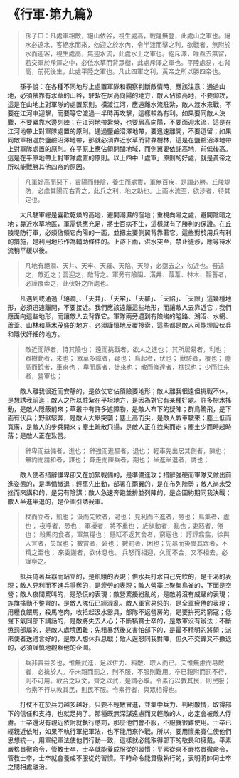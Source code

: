 # 《行軍·第九篇》

> 孫子曰：凡處軍相敵，絕山依谷，視生處高，戰隆無登，此處山之軍也。絕水必遠水，客絕水而來，勿迎之於水內，令半渡而擊之利，欲戰者，無附於水而迎客，視生處高，無迎水流，此處水上之軍也。絕斥澤，唯亟去無留，若交軍於斥澤之中，必依水草而背眾樹，此處斥澤之軍也。平陸處易，右背高，前死後生，此處平陸之軍也。凡此四軍之利，黃帝之所以勝四帝也。

&emsp;&emsp;孫子說：在各種不同地形上處置軍隊和觀察判斷敵情時，應該注意：通過山地，必須依靠有水草的山谷，駐紮在居高向陽的地方，敵人佔領高地，不要仰攻，這是在山地上對軍隊的處置原則。橫渡江河，應遠離水流駐紮，敵人渡水來戰，不要在江河中迎擊，而要等它渡過一半時再攻擊，這樣較為有利。如果要同敵人決戰，不要緊靠水邊列陣；在江河地帶紮營，也要居高向陽，不要面迎水流，這是在江河地帶上對軍隊處置的原則。通過鹽鹼沼澤地帶，要迅速離開，不要逗留；如果同敵軍相遇於鹽鹼沼澤地帶，那就必須靠近水草而背靠樹林，這是在鹽鹼沼澤地帶上對軍隊處置的原則。在平原上應佔領開闊地域，而側翼要依託高地，前低後高。這是在平原地帶上對軍隊處置的原則。以上四中「處軍」原則的好處，就是黃帝之所以能戰勝其他四帝的原因。

> 凡軍好高而惡下，貴陽而賤陰，養生而處實，軍無百疾，是謂必勝。丘陵堤防，必處其陽而右背之，此兵之利，地之助也。上雨水流至，欲涉者，待其定也。

&emsp;&emsp;大凡駐軍總是喜歡乾燥的高地，避開潮濕的窪地；重視向陽之處，避開陰暗之地；靠近水草地區，軍需供應充足，將士百病不生，這樣就有了勝利的保證。在丘陵堤防行軍，必須佔領它向陽的一面，並把主要側翼背靠著它。這些對於用兵有利的措施，是利用地形作為輔助條件的。上游下雨，洪水突至，禁止徒涉，應等待水流稍平緩以後。

> 凡地有絕澗、天井、天牢、天羅、天陷、天隙，必亟去之，勿近也。吾遠之，敵近之；吾迎之，敵背之。軍旁有險阻、潢井、葭葦、林木、翳薈者，必謹覆索之，此伏奸之所處也。

&emsp;&emsp;凡遇到或通過「絕澗」、「天井」、「天牢」、「天羅」、「天陷」、「天隙」這幾種地形，必須迅速離開，不要接近。我們應該遠離這些地形，而讓敵人去靠近它；我們應面向這些地形，而讓敵人去背靠它。軍隊兩旁遇到有險峻的隘路、湖沼、水網、蘆葦、山林和草木茂盛的地方，必須謹慎地反覆搜索，這些都是敵人可能埋設伏兵和隱伏奸細的地方。

> 敵近而靜者，恃其險也； 遠而挑戰者，欲人之進也； 其所居易者，利也； 眾樹動者，來也； 眾草多障者，疑也； 鳥起者，伏也； 獸駭者，覆也； 塵高而銳者，車來也； 卑而廣者，徒來也； 散而條達者，樵採也； 少而往來者，營軍也；

&emsp;&emsp;敵人離我很近而安靜的，是依仗它佔領險要地形；敵人離我很遠但挑戰不休，是想誘我前進；敵人之所以駐紮在平坦地方，是因為對它有某種好處。許多樹木搖動，是敵人隱蔽前來；草叢中有許多遮障物，是敵人布下的疑陣；群鳥驚飛，是下面有伏兵；野獸駭奔，是敵人大舉突襲；塵土高而尖，是敵人戰車駛來；塵土低而寬廣，是敵人的步兵開來；塵土疏散飛揚，是敵人正在拽柴而走；塵土少而時起時落；是敵人正在紮營。

> 辭卑而益備者，進也； 辭強而進驅者，退也； 輕車先出居其側者，陳也； 無約而請和者，謀也； 奔走而陳兵者，期也； 半進半退者，誘也；

&emsp;&emsp;敵人使者措辭謙卑卻又在加緊戰備的，是準備進攻；措辭強硬而軍隊又做出前進姿態的，是準備撤退；輕車先出動，部署在兩翼的，是在布列陣勢；敵人尚未受挫而來講和的，是另有陰謀；敵人急速奔跑並排並列陣的，是企圖約期同我決戰；敵人半進半退的，是企圖引誘我軍。

> 杖而立者，飢也； 汲而先飲者，渴也； 見利而不進者，勞也； 鳥集者，虛也； 夜呼者，恐也； 軍擾者，將不重也； 旌旗動者，亂也；吏怒者，倦也； 殺馬肉食者，軍無糧也； 懸缸不返其舍者，窮寇也； 諄諄翕翕，徐與人言者，失眾也； 數賞者，窘也； 數罰者，困也；先暴而後畏其眾者，不精之至也； 來委謝者，欲休息也。 兵怒而相迎，久而不合，又不相去，必謹察之。

&emsp;&emsp;抵兵倚著兵器而站立的，是飢餓的表現；供水兵打水自己先飲的，是干渴的表現；敵人見利而不進兵爭奪的，是疲勞的表現；敵人營寨上聚集鳥雀的，下面是空營；敵人夜間驚叫的，是恐慌的表現；敵營驚擾紛亂的，是敵將沒有威嚴的表現；旌旗搖動不整齊的，是敵人隊伍已經混亂。敵人軍官易怒的，是全軍疲倦的表現；用糧食餵馬，殺馬吃肉，收拾起汲水器具，部隊不返營房的，是要拚死的窮寇；低聲下氣同部下講話的，是敵將失去人心；不斷犒賞士卒的，是敵軍沒有辦法；不斷懲罰部屬的，是敵人處境困難；先粗暴然後又害怕部下的，是最不精明的將領；派來使者送禮言好的，是敵人想休兵息戰；敵人逞怒同我對陣，但久不交鋒又不撤退的，必須謹慎地觀察他的企圖。

> 兵非貴益多也，惟無武進，足以併力、料敵、取人而已。夫惟無慮而易敵者，必擒於人。卒未親而罰之，則不服，不服則難用。卒已親附而罰不行，則不可用。故合之以文，齊之以武，是謂必取。令素行以教其民，則民服；令素不行以教其民，則民不服。令素行者，與眾相得也。

&emsp;&emsp;打仗不在於兵力越多越好，只要不輕敵冒進，並集中兵力、判明敵情，取得部下的信任和支持，也就足夠了。那種既無深謀遠慮而又輕敵的人，必定會被敵人俘虜。士卒還沒有親近依附就執行懲罰，那麼他們會不服，不服就很難使用。士卒已經親近依附，如果不執行軍紀軍法，也不能用來作戰。所以，要用懷柔寬仁使他們思想統一，用軍紀軍法使他們行動一致，這樣就必能取得部下的敬畏和擁戴。平素嚴格貫徹命令，管教士卒，士卒就能養成服從的習慣；平素從來不嚴格貫徹命令，管教士卒，士卒就會養成不服從的習慣。平時命令能貫徹執行的，表明將帥同士卒之間相處融洽。
